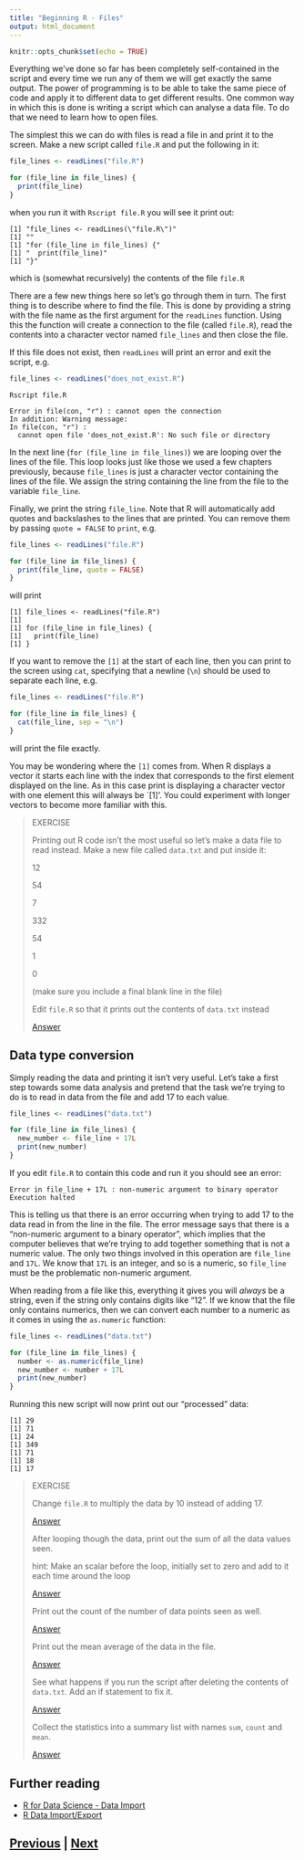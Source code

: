 ```yaml
---
title: "Beginning R - Files"
output: html_document
---
```


```r
knitr::opts_chunk$set(echo = TRUE)
```

Everything we've done so far has been completely self-contained in the 
script and every time we run any of them we will get exactly the same output. 
The power of programming is to be able to take the same piece of code and 
apply it to different data to get different results. One common way in 
which this is done is writing a script which can analyse a data file. 
To do that we need to learn how to open files.

The simplest this we can do with files is read a file in and print it 
to the screen. Make a new script called `file.R` and put the following in it:

```R
file_lines <- readLines("file.R")

for (file_line in file_lines) {
  print(file_line)
}
```

when you run it with `Rscript file.R` you will see it print out:

```
[1] "file_lines <- readLines(\"file.R\")"
[1] ""
[1] "for (file_line in file_lines) {"
[1] "  print(file_line)"
[1] "}"
```

which is (somewhat recursively) the contents of the file `file.R`

There are a few new things here so let's go through them in turn. The first 
thing is to describe where to find the file. This is done by providing a string
with the file name as the first argument for the `readLines` function. Using 
this the function will create a connection to the file (called `file.R`), read
the contents into a character vector named `file_lines` and then close the file.

If this file does not exist, then `readLines` will print an error
and exit the script, e.g.

```R
file_lines <- readLines("does_not_exist.R")
```

```
Rscript file.R

Error in file(con, "r") : cannot open the connection
In addition: Warning message:
In file(con, "r") :
  cannot open file 'does_not_exist.R': No such file or directory
```

In the next line (`for (file_line in file_lines)`) we are looping over the lines 
of the file. This loop looks just like those we used a few chapters previously, 
because `file_lines` is just a character vector containing the lines of the file. 
We assign the string containing the line from the file to the variable `file_line`.

Finally, we print the string `file_line`. Note that R will automatically
add quotes and backslashes to the lines that are printed. You can 
remove them by passing `quote = FALSE` to `print`, e.g.

```R
file_lines <- readLines("file.R")

for (file_line in file_lines) {
  print(file_line, quote = FALSE)
}
```

will print

```
[1] file_lines <- readLines("file.R")
[1] 
[1] for (file_line in file_lines) {
[1]   print(file_line)
[1] }
```

If you want to remove the `[1]` at the start of each line, then you can print
to the screen using `cat`, specifying that a newline (`\n`) should be 
used to separate each line, e.g.

```R
file_lines <- readLines("file.R")

for (file_line in file_lines) {
  cat(file_line, sep = "\n")
}
```

will print the file exactly.

You may be wondering where the `[1]` comes from. When R displays a vector it starts
each line with the index that corresponds to the first element displayed on the line.
As in this case print is displaying a character vector with one element this will 
always be `[1]'. You could experiment with longer vectors to become more familiar 
with this.

> EXERCISE
>
> Printing out R code isn't the most useful so let's make a data 
> file to read instead. Make a new file called `data.txt` and put inside it:
> 
> 12
>
> 54
>
> 7
>
> 332
>
> 54
>
> 1
>
> 0
>
> (make sure you include a final blank line in the file)
>
> Edit `file.R` so that it prints out the contents of `data.txt` instead
>
> [Answer](files_answer01.html)

## Data type conversion

Simply reading the data and printing it isn't very useful. Let's take a 
first step towards some data analysis and pretend that the task we're 
trying to do is to read in data from the file and add 17 to each value.

```R
file_lines <- readLines("data.txt")

for (file_line in file_lines) {
  new_number <- file_line + 17L
  print(new_number)
}
```

If you edit `file.R` to contain this code and run it you should see an error:

```
Error in file_line + 17L : non-numeric argument to binary operator
Execution halted
```

This is telling us that there is an error occurring when trying to add 17 to the 
data read in from the line in the file. The error message says that there is
a "non-numeric argument to a binary operator", which implies that the computer 
believes that we're trying to add together something that is not a numeric
value. The only two things involved in this operation are `file_line` and `17L`. 
We know that `17L` is an integer, and so is a numeric, so `file_line` must be 
the problematic non-numeric argument.

When reading from a file like this, everything it gives you will *always* 
be a string, even if the string only contains digits like "12". If we know 
that the file only contains numerics, then we can convert each number 
to a numeric as it comes in using the `as.numeric` function: 

```R
file_lines <- readLines("data.txt")

for (file_line in file_lines) {
  number <- as.numeric(file_line)
  new_number <- number + 17L
  print(new_number)
}
```

Running this new script will now print out our "processed" data:

```
[1] 29
[1] 71
[1] 24
[1] 349
[1] 71
[1] 18
[1] 17
```

> EXERCISE
>
> Change `file.R` to multiply the data by 10 instead of adding 17.
>
> [Answer](files_answer02.html)
> 
> After looping though the data, print out the sum of all the data values seen.
>
> hint: Make an scalar before the loop, initially set to zero and 
> add to it each time around the loop
> 
> [Answer](files_answer03.html)
>
> Print out the count of the number of data points seen as well.
>
> [Answer](files_answer04.html)
>
> Print out the mean average of the data in the file.
>
> [Answer](files_answer05.html)
>
> See what happens if you run the script after deleting the contents of `data.txt`. 
> Add an if statement to fix it.
>
> [Answer](files_answer06.html)
>
> Collect the statistics into a summary list with names `sum`, `count` and `mean`.
>
> [Answer](files_answer07.html)

## Further reading
* [R for Data Science - Data Import](https://r4ds.had.co.nz/data-import.html)
* [R Data Import/Export](https://cran.r-project.org/doc/manuals/r-release/R-data.html)

## [Previous](dictionaries.html) | [Next](summary.html)
